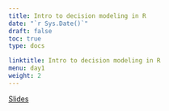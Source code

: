 ---
title: Intro to decision modeling in R
date: "`r Sys.Date()`"
draft: false
toc: true
type: docs

linktitle: Intro to decision modeling in R
menu: day1
weight: 2
---

[Slides](../../../rmds/Adv2020_CourseIntroSlides.pptx)
